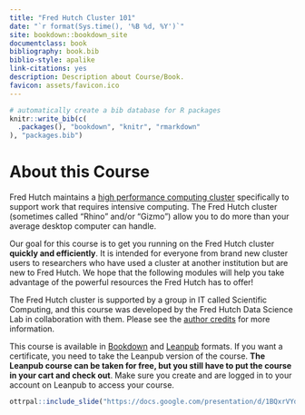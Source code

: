```yaml
---
title: "Fred Hutch Cluster 101"
date: "`r format(Sys.time(), '%B %d, %Y')`"
site: bookdown::bookdown_site
documentclass: book
bibliography: book.bib
biblio-style: apalike
link-citations: yes
description: Description about Course/Book.
favicon: assets/favicon.ico
---
```


```r
# automatically create a bib database for R packages
knitr::write_bib(c(
  .packages(), "bookdown", "knitr", "rmarkdown"
), "packages.bib")
```

# About this Course {-}

Fred Hutch maintains a [high performance computing cluster](https://en.wikipedia.org/wiki/HPCC) specifically to support work that requires intensive computing. The Fred Hutch cluster (sometimes called "Rhino" and/or "Gizmo") allow you to do more than your average desktop computer can handle.

Our goal for this course is to get you running on the Fred Hutch cluster **quickly and efficiently**. It is intended for everyone from brand new cluster users to researchers who have used a cluster at another institution but are new to Fred Hutch. We hope that the following modules will help you take advantage of the powerful resources the Fred Hutch has to offer!

The Fred Hutch cluster is supported by a group in IT called Scientific Computing, and this course was developed by the Fred Hutch Data Science Lab in collaboration with them. Please see the [author credits](#about-the-authors) for more information.

This course is available in [Bookdown](https://hutchdatascience.org/FH_Cluster_101/) and [Leanpub](https://leanpub.com/courses/fredhutch/fredhutchcluster101) formats. If you want a certificate, you need to take the Leanpub version of the course. **The Leanpub course can be taken for free, but you still have to put the course in your cart and check out**. Make sure you create and are logged in to your account on Leanpub to access your course.

```r
ottrpal::include_slide("https://docs.google.com/presentation/d/1BQxrVYdKZTbpCaF-i_q9w7s9x034lEXpQZDU-Sl09cs/edit#slide=id.gff2211b72f_1_88")
```
